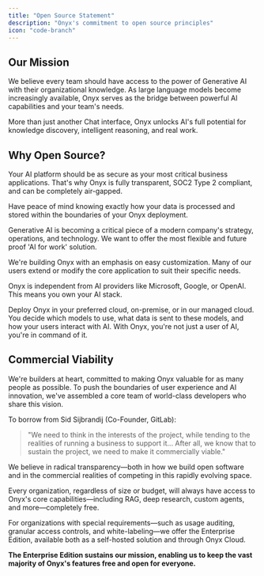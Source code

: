 ```yaml
---
title: "Open Source Statement"
description: "Onyx's commitment to open source principles"
icon: "code-branch"
---
```


## Our Mission

We believe every team should have access to the power of Generative AI with their organizational knowledge.
As large language models become increasingly available,
Onyx serves as the bridge between powerful AI capabilities and your team's needs.

More than just another Chat interface, Onyx unlocks AI's full potential for knowledge discovery, intelligent reasoning,
and real work.

## Why Open Source?

<Card title="Security" icon="shield-check">
  Your AI platform should be as secure as your most critical business applications.
  That's why Onyx is fully transparent, SOC2 Type 2 compliant, and can be completely air-gapped.

  Have peace of mind knowing exactly how your data is processed and stored within the boundaries of your Onyx
  deployment.
</Card>

<Card title="Flexibility" icon="puzzle-piece">
  Generative AI is becoming a critical piece of a modern company's strategy, operations, and technology.
  We want to offer the most flexible and future proof 'AI for work' solution.

  We're building Onyx with an emphasis on easy customization.
  Many of our users extend or modify the core application to suit their specific needs.
</Card>

<Card title="Control" icon="hand-fist">
  Onyx is independent from AI providers like Microsoft, Google, or OpenAI. This means you own your AI stack.

  Deploy Onyx in your preferred cloud, on-premise, or in our managed cloud. You decide which models to use,
  what data is sent to these models, and how your users interact with AI. With Onyx, you're not just a user of AI,
  you're in command of it.
</Card>

## Commercial Viability

We're builders at heart, committed to making Onyx valuable for as many people as possible.
To push the boundaries of user experience and AI innovation,
we've assembled a core team of world-class developers who share this vision.

To borrow from Sid Sijbrandij (Co-Founder, GitLab):
> "We need to think in the interests of the project, while tending to the realities of running a business to support it... After all, we know that to sustain the project, we need to make it commercially viable."

We believe in radical transparency—both in how we build open software and in the commercial realities of competing in
this rapidly evolving space.

<Tip>
  Every organization, regardless of size or budget, will always have access to Onyx's core capabilities—including RAG,
  deep research, custom agents, and more—completely free.
</Tip>

For organizations with special requirements—such as usage auditing, granular access controls,
and white-labeling—we offer the Enterprise Edition, available both as a self-hosted solution and through Onyx Cloud.

**The Enterprise Edition sustains our mission,
enabling us to keep the vast majority of Onyx's features free and open for everyone.**
